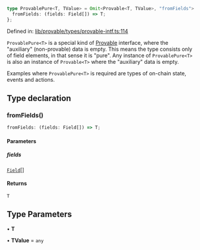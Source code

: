 ```ts
type ProvablePure<T, TValue> = Omit<Provable<T, TValue>, "fromFields"> & {
  fromFields: (fields: Field[]) => T;
};
```

Defined in: [lib/provable/types/provable-intf.ts:114](https://github.com/o1-labs/o1js/blob/46b9772d07785397c4bd76a102bc9f6730d321bb/src/lib/provable/types/provable-intf.ts#L114)

`ProvablePure<T>` is a special kind of [Provable](Provable.mdx) interface, where the "auxiliary" (non-provable) data is empty.
This means the type consists only of field elements, in that sense it is "pure".
Any instance of `ProvablePure<T>` is also an instance of `Provable<T>` where the "auxiliary" data is empty.

Examples where `ProvablePure<T>` is required are types of on-chain state, events and actions.

## Type declaration

### fromFields()

```ts
fromFields: (fields: Field[]) => T;
```

#### Parameters

##### fields

[`Field`](../classes/Field.mdx)[]

#### Returns

`T`

## Type Parameters

• **T**

• **TValue** = `any`
